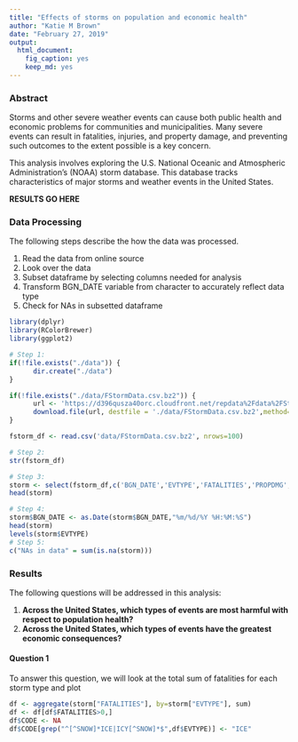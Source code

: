 ```yaml
---
title: "Effects of storms on population and economic health"
author: "Katie M Brown"
date: "February 27, 2019"
output: 
  html_document: 
    fig_caption: yes
    keep_md: yes
---
```

### Abstract
Storms and other severe weather events can cause both public health and economic problems for communities and municipalities. Many severe events can result in fatalities, injuries, and property damage, and preventing such outcomes to the extent possible is a key concern.

This analysis involves exploring the U.S. National Oceanic and Atmospheric Administration's (NOAA) storm database. This database tracks characteristics of major storms and weather events in the United States.

**RESULTS GO HERE**

### Data Processing
The following steps describe the how the data was processed.

1. Read the data from online source
2. Look over the data
3. Subset dataframe by selecting columns needed for analysis
4. Transform BGN_DATE variable from character to accurately reflect data type
5. Check for NAs in subsetted dataframe

```r
library(dplyr)
library(RColorBrewer)
library(ggplot2)

# Step 1:
if(!file.exists("./data")) {
      dir.create("./data")
}

if(!file.exists("./data/FStormData.csv.bz2")) {
      url <- 'https://d396qusza40orc.cloudfront.net/repdata%2Fdata%2FStormData.csv.bz2'
      download.file(url, destfile = './data/FStormData.csv.bz2',method='curl' )
}

fstorm_df <- read.csv('data/FStormData.csv.bz2', nrows=100)

# Step 2:
str(fstorm_df)

# Step 3: 
storm <- select(fstorm_df,c('BGN_DATE','EVTYPE','FATALITIES','PROPDMG','CROPDMG'))
head(storm)

# Step 4:
storm$BGN_DATE <- as.Date(storm$BGN_DATE,"%m/%d/%Y %H:%M:%S")
head(storm)
levels(storm$EVTYPE)
# Step 5:
c("NAs in data" = sum(is.na(storm)))

```

### Results
The following questions will be addressed in this analysis:

1. **Across the United States, which types of events are most harmful with respect to population health?** 
2. **Across the United States, which types of events have the greatest economic consequences? **


#### Question 1
To answer this question, we will look at the total sum of fatalities for each storm type and plot 

```r
df <- aggregate(storm["FATALITIES"], by=storm["EVTYPE"], sum)
df <- df[df$FATALITIES>0,]
df$CODE <- NA
df$CODE[grep("^[^SNOW]*ICE|ICY[^SNOW]*$",df$EVTYPE)] <- "ICE"
```
